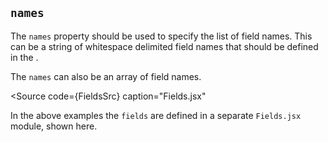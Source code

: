 
## `names`

The `names` property should be used to specify the list of field names.
This can be a string of whitespace delimited field names that should be
defined in the <FormLink/> <FormFieldsLink/>.

<Example
  Component={String}
  code={StringSrc}
  caption="Fields"
  expand
/>

The `names` can also be an array of field names.

<Example
  Component={Array}
  code={ArraySrc}
  caption="Fields"
  expand
/>

<Source
  code={FieldsSrc}
  caption="Fields.jsx"
>
  In the above examples the `fields` are defined in a separate `Fields.jsx`
  module, shown here.
</Source>

